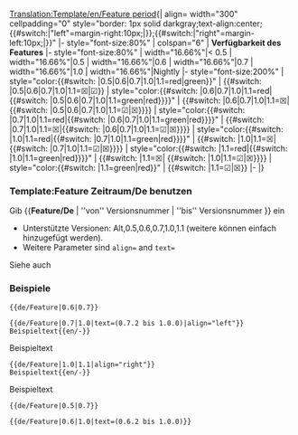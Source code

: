 <noinclude>[[Translation:Template/en/Feature period]]</noinclude><includeonly>{| align={{{align|"center"}}} width="300" cellpadding="0" style="border: 1px solid darkgray;text-align:center;{{#switch:{{{align|}}}|"left"=margin-right:10px;|}};{{#switch:{{{align|}}}|"right"=margin-left:10px;|}}"
|- style="font-size:80%"
| colspan="6" | '''Verfügbarkeit des Features''' <span style="color:green">{{{text|}}}</span>
|- style="font-size:80%"
| width="16.66%"|< 0.5
| width="16.66%"|0.5
| width="16.66%"|0.6
| width="16.66%"|0.7
| width="16.66%"|1.0
| width="16.66%"|Nightly
|- style="font-size:200%"
| style="color:{{#switch: {{{1|}}}|0.5|0.6|0.7|1.0|1.1=red|green}}"<!---------------------------------------------- <0.5--
--> | {{#switch: {{{1|}}}|0.5|0.6|0.7|1.0|1.1=&#9746;|&#9745;}}
| style="color:{{#switch: {{{1|}}}|0.6|0.7|1.0|1.1=red|{{#switch: {{{2|}}}|0.5|0.6|0.7|1.0|1.1=green|red}}}}"<!----- 0.5--
--> | {{#switch: {{{1|}}}|0.6|0.7|1.0|1.1=&#9746;|<!--
-->{{#switch: {{{2|}}}|0.5|0.6|0.7|1.0|1.1=&#9745;|&#9746;}}}}
| style="color:{{#switch: {{{1|}}}|0.7|1.0|1.1=red|{{#switch: {{{2|}}}|0.6|0.7|1.0|1.1=green|red}}}}"<!------------- 0.6--
--> | {{#switch: {{{1|}}}|0.7|1.0|1.1=&#9746;|{{#switch: {{{2|}}}|0.6|0.7|1.0|1.1=&#9745;|&#9746;}}}}
| style="color:{{#switch: {{{1|}}}|1.0|1.1=red|{{#switch: {{{2|}}}|0.7|1.0|1.1=green|red}}}}"<!--------------------- 0.7--
--> | {{#switch: {{{1|}}}|1.0|1.1=&#9746;|<!--
-->{{#switch: {{{2|}}}|0.7|1.0|1.1=&#9745;|&#9746;}}}}
| style="color:{{#switch: {{{1|}}}|1.1=red|{{#switch: {{{2|}}}|1.0|1.1=green|red}}}}"<!----------------------------- 1.0--
--> | {{#switch: {{{1|}}}|1.1=&#9746;|<!--
-->{{#switch: {{{2|}}}|1.0|1.1=&#9745;|&#9746;}}}}
| style="color:{{#switch: {{{2|}}}|1.1=green|red}}"<!----------------------------------------------------------- Nightly--
--> | <!--
-->{{#switch: {{{2|}}}|1.1=&#9745;|&#9746;}}
|-
|}</includeonly><noinclude>

=== Template:Feature Zeitraum/De benutzen ===
Gib <nowiki>{{</nowiki>'''Feature/De'''<nowiki> | ''von'' Versionsnummer | ''bis'' Versionsnummer }}</nowiki> ein
* Unterstützte Versionen: Alt,0.5,0.6,0.7,1.0,1.1 (weitere können einfach hinzugefügt werden).
* Weitere Parameter sind <code>align=</code> and <code>text=</code>
Siehe auch {{en/S|de/Feature}}

=== Beispiele ===
<pre>{{de/Feature|0.6|0.7}}</pre>
{{de/Feature|0.6|0.7}}
<pre>{{de/Feature|0.7|1.0|text=(0.7.2 bis 1.0.0)|align="left"}}
Beispieltext{{en/-}}</pre>
{{de/Feature|0.7|1.0|text=(0.7.2 bis 1.0.0)|align="left"}}
Beispieltext{{en/-}}
<pre>{{de/Feature|1.0|1.1|align="right"}}
Beispieltext{{en/-}}</pre>
{{de/Feature|1.0|1.1|align="right"}}
Beispieltext{{en/-}}
<pre>{{de/Feature|0.5|0.7}}</pre>
{{de/Feature Zeitraum|0.5|0.7}}
<pre>{{de/Feature|0.6|1.0|text=(0.6.2 bis 1.0.0)}}</pre>
{{de/Feature|0.6|1.0|text=(0.6.2 bis 1.0.0)}}


</noinclude>